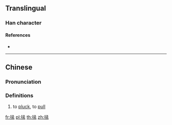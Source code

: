 ==Translingual==

===Han character===
{{Han char|rn=64|rad=手|as=08|sn=11|four=|canj=QNDT|ids=⿰扌孟}}

====References====
* {{Han ref|kx=0440.181|hdz=31909.041|uh=63B9|ud=25529}}

----

==Chinese==
{{zh-forms}}

===Pronunciation===
{{zh-pron
|c=mang1
|cat=
}}

===Definitions===
{{zh-hanzi}}

# {{lb|zh|Cantonese}} to [[pluck]], to [[pull]]

[[fr:掹]]
[[pl:掹]]
[[th:掹]]
[[zh:掹]]